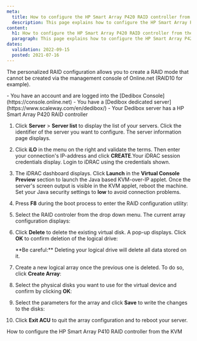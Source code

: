 ```yaml
---
meta:
  title: How to configure the HP Smart Array P420 RAID controller from the KVM
  description: This page explains how to configure the HP Smart Array P420 RAID controller from the KVM
content:
  h1: How to configure the HP Smart Array P420 RAID controller from the KVM
  paragraph: This page explains how to configure the HP Smart Array P420 RAID controller from the KVM
dates:
  validation: 2022-09-15
  posted: 2021-07-16
---
```


The personalized RAID configuration allows you to create a RAID mode that cannot be created via the management console of Online.net (RAID10 for example).

<Message type="requirement">
  - You have an account and are logged into the [Dedibox Console](https://console.online.net) 
  - You have a [Dedibox dedicated server](https://www.scaleway.com/en/dedibox/) 
  - Your Dedibox server has a HP Smart Array P420 RAID controller
</Message>

1. Click **Server** > **Server list** to display the list of your servers. Click the identifier of the server you want to configure. The server information page displays.
2. Click **iLO** in the menu on the right and validate the terms. Then enter your connection's IP-address and click **CREATE**.Your iDRAC session credentials display. Login to iDRAC using the credentials shown.
3. The iDRAC dashboard displays. Click **Launch** in the **Virtual Console Preview** section to launch the Java based KVM-over-IP applet. Once the server's screen output is visible in the KVM applet, reboot the machine.
    <Message type="tip">
    Set your Java security settings to **low** to avoid connection problems.

    </Message>
4. Press **F8** during the boot process to enter the RAID configuration utility: 
    <Lightbox src="scaleway_p420_01.webp" alt="" />
5. Select the RAID controler from the drop down menu. The current array configuration displays:
    <Lightbox src="scaleway_p420_03.webp" alt="" />
6. Click **Delete** to delete the existing virtual disk. A pop-up displays. Click **OK** to confirm deletion of the logical drive: 
    <Lightbox src="scaleway_p420_04.webp" alt="" />

    <Message type="important">
    **Be careful:** Deleting your logical drive will delete all data stored on it.

    </Message>
7. Create a new logical array once the previous one is deleted. To do so, click **Create Array**:
    <Lightbox src="scaleway_p420_05.webp" alt="" />
8. Select the physical disks you want to use for the virtual device and confirm by clicking **OK**:
    <Lightbox src="scaleway_p420_07.webp" alt="" />
9. Select the parameters for the array and click **Save** to write the changes to the disks:
    <Lightbox src="scaleway_p420_08.webp" alt="" />

10. Click **Exit ACU** to quit the array configuration and to reboot your server.


<Navigation title="See Also">
  <PreviousButton to="/dedibox/hardware/how-to/configure-raid-kvm-p410/">How to configure the HP Smart Array P410 RAID controller from the KVM</PreviousButton>
</Navigation>
